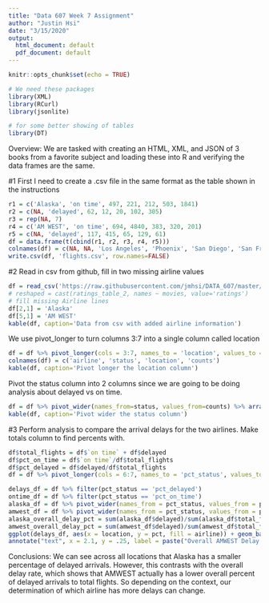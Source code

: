 ```yaml
---
title: "Data 607 Week 7 Assignment"
author: "Justin Hsi"
date: "3/15/2020"
output:
  html_document: default
  pdf_document: default
---
```



```r
knitr::opts_chunk$set(echo = TRUE)

# We need these packages
library(XML)
library(RCurl)
library(jsonlite)

# for some better showing of tables
library(DT)
```


Overview:
We are tasked with creating an HTML, XML, and JSON of 3 books from a favorite subject and loading these into R and verifying the data frames are the same.


#1
First I need to create a .csv file in the same format as the table shown in the instructions
```r
r1 = c('Alaska', 'on time', 497, 221, 212, 503, 1841)
r2 = c(NA, 'delayed', 62, 12, 20, 102, 305)
r3 = rep(NA, 7)
r4 = c('AM WEST', 'on time', 694, 4840, 383, 320, 201)
r5 = c(NA, 'delayed', 117, 415, 65, 129, 61)
df = data.frame(t(cbind(r1, r2, r3, r4, r5)))
colnames(df) = c(NA, NA, 'Los Angeles', 'Phoenix', 'San Diego', 'San Francisco', 'Seattle')
write.csv(df, 'flights.csv', row.names=FALSE)
```

#2
Read in csv from github, fill in two missing airline values
```r
df = read_csv('https://raw.githubusercontent.com/jmhsi/DATA_607/master/flights.csv')
# reshaped = cast(ratings_table_2, names ~ movies, value='ratings')
# fill missing Airline lines
df[2,1] = 'Alaska'
df[5,1] = 'AM WEST'
kable(df, caption='Data from csv with added airline information')
```

We use pivot_longer to turn columns 3:7 into a single column called location
```r
df = df %>% pivot_longer(cols = 3:7, names_to = 'location', values_to ='counts', values_drop_na = TRUE)
colnames(df) = c('airline', 'status', 'location', 'counts')
kable(df, caption='Pivot longer the location column')
```

Pivot the status column into 2 columns since we are going to be doing analysis about delayed vs on time.
```r
df = df %>% pivot_wider(names_from=status, values_from=counts) %>% arrange(airline)
kable(df, caption='Pivot wider the status column')
```

#3
Perform analysis to compare the arrival delays for the two airlines.
Make totals column to find percents with.
```r
df$total_flights = df$`on time` + df$delayed
df$pct_on_time = df$`on time`/df$total_flights
df$pct_delayed = df$delayed/df$total_flights
df = df %>% pivot_longer(cols = 6:7, names_to = 'pct_status', values_to = 'pct')
```

```r
delays_df = df %>% filter(pct_status == 'pct_delayed')
ontime_df = df %>% filter(pct_status == 'pct_on_time')
alaska_df = df %>% pivot_wider(names_from = pct_status, values_from = pct) %>% filter(airline == 'Alaska')
amwest_df = df %>% pivot_wider(names_from = pct_status, values_from = pct) %>% filter(airline == 'AM WEST')
alaska_overall_delay_pct = sum(alaska_df$delayed)/sum(alaska_df$total_flights)
amwest_overall_delay_pct = sum(amwest_df$delayed)/sum(amwest_df$total_flights)
ggplot(delays_df, aes(x = location, y = pct, fill = airline)) + geom_bar(stat = 'identity', position = 'dodge') + ylab("pct_delays") + annotate("text", x = 2, y = .28, label = paste("Overall Alaska Delay Rate:", alaska_overall_delay_pct)) +
annotate("text", x = 2.1, y = .25, label = paste("Overall AMWEST Delay Rate:", amwest_overall_delay_pct))
```

Conclusions:
We can see across all locations that Alaska has a smaller percentage of delayed arrivals.
However, this contrasts with the overall delay rate, which shows that AMWEST actually
has a lower overall percent of delayed arrivals to total flights. So depending on the
context, our determination of which airline has more delays can change.
